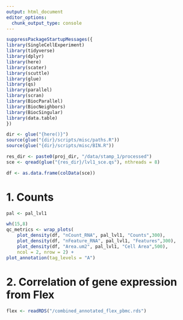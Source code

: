 ```yaml
---
output: html_document
editor_options: 
  chunk_output_type: console
---
```

```r
suppressPackageStartupMessages({
library(SingleCellExperiment)
library(tidyverse)
library(dplyr)
library(here)
library(scater)
library(scuttle)
library(glue)
library(qs)
library(parallel)
library(scran)
library(BiocParallel)
library(BiocNeighbors)
library(BiocSingular)
library(data.table)
})
```

```r
dir <- glue("{here()}")
source(glue("{dir}/scripts/misc/paths.R"))
source(glue("{dir}/scripts/misc/BIN.R"))
```

```r
res_dir <- paste0(proj_dir, "/data/stamp_1/processed")
sce <- qread(glue("{res_dir}/lvl1_sce.qs"), nthreads = 8)
```


```r
df <- as.data.frame(colData(sce))
```

# 1. Counts
```r
pal <- pal_lvl1
```


```r
wh(15,8)
qc_metrics <- wrap_plots(
    plot_density(df, "nCount_RNA", pal_lvl1, "Counts",300),
    plot_density(df, "nFeature_RNA", pal_lvl1, "Features",300),
    plot_density(df, "Area.um2", pal_lvl1, "Cell Area",500),
    ncol = 2, nrow = 2) +
plot_annotation(tag_levels = "A")
```

# 2. Correlation of gene expression from Flex

```r
flex <- readRDS("/combined_annotated_flex_pbmc.rds")
```


```r
```


```r
```

